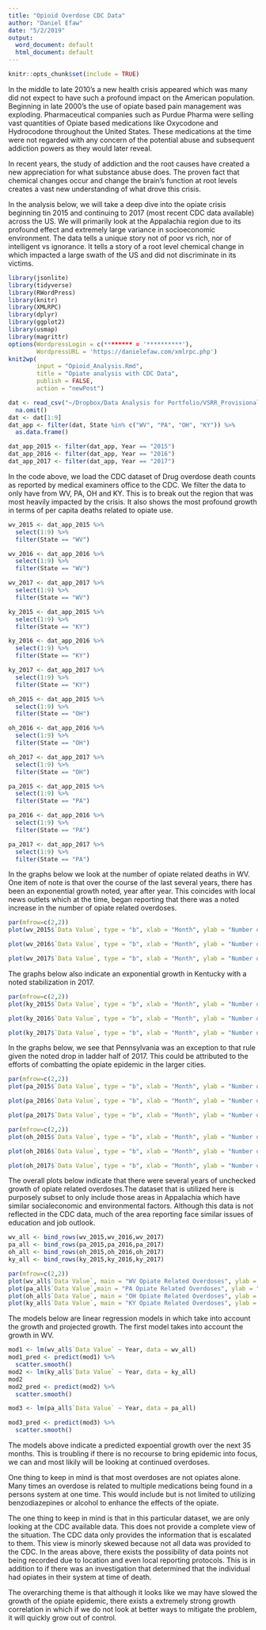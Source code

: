 ```yaml
---
title: "Opioid Overdose CDC Data"
author: "Daniel Efaw"
date: "5/2/2019"
output:
  word_document: default
  html_document: default
---
```


```r
knitr::opts_chunk$set(include = TRUE)
```

In the middle to late 2010’s a new health crisis appeared which was many did not expect to have such a profound impact on the American population. Beginning in late 2000’s the use of opiate based pain management was exploding. Pharmaceutical companies such as Purdue Pharma were selling vast quantities of Opiate based medications like Oxycodone and Hydrocodone throughout the United States. These medications at the time were not regarded with any concern of the potential abuse and subsequent addiction powers as they would later reveal.

In recent years, the study of addiction and the root causes have created a new appreciation for what substance abuse does. The proven fact that chemical changes occur and change the brain’s function at root levels creates a vast new understanding of what drove this crisis. 

In the analysis below, we will take a deep dive into the opiate crisis beginning tin 2015 and continuing to 2017 (most recent CDC data available) across the US. We will primarily look at the Appalachia region due to its profound effect and extremely large variance in socioeconomic environment. The data tells a unique story not of poor vs rich, nor of intelligent vs ignorance. It tells a story of a root level chemical change in which impacted a large swath of the US and did not discriminate in its victims.  
```r
library(jsonlite)
library(tidyverse)
library(RWordPress)
library(knitr)
library(XMLRPC)
library(dplyr)
library(ggplot2)
library(usmap)
library(magrittr)
options(WordpressLogin = c(******** = '**********'),
        WordpressURL = 'https://danielefaw.com/xmlrpc.php')
knit2wp(
        input = "Opioid_Analysis.Rmd", 
        title = "Opiate analysis with CDC Data", 
        publish = FALSE,
        action = "newPost")
```

```r
dat <- read_csv("~/Dropbox/Data Analysis for Portfolio/VSRR_Provisional_Drug_Overdose_Death_Counts.csv") %>%
  na.omit()
dat <- dat[1:9]
dat_app <- filter(dat, State %in% c("WV", "PA", "OH", "KY")) %>%
  as.data.frame() 

dat_app_2015 <- filter(dat_app, Year == "2015")
dat_app_2016 <- filter(dat_app, Year == "2016")
dat_app_2017 <- filter(dat_app, Year == "2017")
```
In the code above, we load the CDC dataset of Drug overdose death counts as reported by medical examiners office to the CDC. We filter the data to only have from WV, PA, OH and KY. This is to break out the region that was most heavily impacted by the crisis. It also shows the most profound growth in terms of per capita deaths related to opiate use.
```r
wv_2015 <- dat_app_2015 %>% 
  select(1:9) %>%
  filter(State == "WV")

wv_2016 <- dat_app_2016 %>% 
  select(1:9) %>%
  filter(State == "WV")

wv_2017 <- dat_app_2017 %>% 
  select(1:9) %>%
  filter(State == "WV")

ky_2015 <- dat_app_2015 %>% 
  select(1:9) %>%
  filter(State == "KY")

ky_2016 <- dat_app_2016 %>% 
  select(1:9) %>%
  filter(State == "KY")

ky_2017 <- dat_app_2017 %>% 
  select(1:9) %>%
  filter(State == "KY")

oh_2015 <- dat_app_2015 %>% 
  select(1:9) %>%
  filter(State == "OH")

oh_2016 <- dat_app_2016 %>% 
  select(1:9) %>%
  filter(State == "OH")

oh_2017 <- dat_app_2017 %>% 
  select(1:9) %>%
  filter(State == "OH")

pa_2015 <- dat_app_2015 %>% 
  select(1:9) %>%
  filter(State == "PA")

pa_2016 <- dat_app_2016 %>% 
  select(1:9) %>%
  filter(State == "PA")

pa_2017 <- dat_app_2017 %>% 
  select(1:9) %>%
  filter(State == "PA")
```
In the graphs below we look at the number of opiate related deaths in WV. One item of note is that over the course of the last several years, there has been an exponential growth noted, year after year. This coincides with local news outlets which at the time, began reporting that there was a noted increase in the number of opiate related overdoses. 

```r

par(mfrow=c(2,2))
plot(wv_2015$`Data Value`, type = "b", xlab = "Month", ylab = "Number of deaths", main = "Number of Opioid Deaths in WV in 2015")

plot(wv_2016$`Data Value`, type = "b", xlab = "Month", ylab = "Number of deaths", main = "Number of Opioid Deaths in WV in 2016")

plot(wv_2017$`Data Value`, type = "b", xlab = "Month", ylab = "Number of deaths", main = "Number of Opioid Deaths in WV in 2017")
```
The graphs below also indicate an exponential growth in Kentucky with a noted stabilization in 2017.  
```r
par(mfrow=c(2,2))
plot(ky_2015$`Data Value`, type = "b", xlab = "Month", ylab = "Number of deaths", main = "Number of Opioid Deaths in KY in 2015")

plot(ky_2016$`Data Value`, type = "b", xlab = "Month", ylab = "Number of deaths", main = "Number of Opioid Deaths in KY in 2016")

plot(ky_2017$`Data Value`, type = "b", xlab = "Month", ylab = "Number of deaths", main = "Number of Opioid Deaths in KY in 2017")
```
In the graphs below, we see that Pennsylvania was an exception to that rule given the noted drop in ladder half of 2017. This could be attributed to the efforts of combatting the opiate epidemic in the larger cities. 
```r
par(mfrow=c(2,2))
plot(pa_2015$`Data Value`, type = "b", xlab = "Month", ylab = "Number of deaths", main = "Number of Opioid Deaths in PA in 2015")

plot(pa_2016$`Data Value`, type = "b", xlab = "Month", ylab = "Number of deaths", main = "Number of Opioid Deaths in PA in 2016")

plot(pa_2017$`Data Value`, type = "b", xlab = "Month", ylab = "Number of deaths", main = "Number of Opioid Deaths in PA in 2017")

```
```r
par(mfrow=c(2,2))
plot(oh_2015$`Data Value`, type = "b", xlab = "Month", ylab = "Number of deaths", main = "Number of Opioid Deaths in OH in 2015")

plot(oh_2016$`Data Value`, type = "b", xlab = "Month", ylab = "Number of deaths", main = "Number of Opioid Deaths in OH in 2016")

plot(oh_2017$`Data Value`, type = "b", xlab = "Month", ylab = "Number of deaths", main = "Number of Opioid Deaths in OH in 2017")
```
The overall plots below indicate that there were several years of unchecked growth of opiate related overdoses.The dataset that is utilized here is purposely subset to only include those areas in Appalachia which have similar socialeconomic and environmental factors. Although this data is not reflected in the CDC data, much of the area reporting face similar issues of education and job outlook.   
```r
wv_all <- bind_rows(wv_2015,wv_2016,wv_2017)
pa_all <- bind_rows(pa_2015,pa_2016,pa_2017)
oh_all <- bind_rows(oh_2015,oh_2016,oh_2017)
ky_all <- bind_rows(ky_2015,ky_2016,ky_2017)


````
```r
par(mfrow=c(2,2))
plot(wv_all$`Data Value`, main = "WV Opiate Related Overdoses", ylab = "Number of overdoses", xlab = "Months from Jan 2015")
plot(pa_all$`Data Value`,main = "PA Opiate Related Overdoses", ylab = "Number of overdoses", xlab = "Months from Jan 2015")
plot(oh_all$`Data Value`, main = "OH Opiate Related Overdoses", ylab = "Number of overdoses", xlab = "Months from Jan 2015")
plot(ky_all$`Data Value`, main = "KY Opiate Related Overdoses", ylab = "Number of overdoses", xlab = "Months from Jan 2015")
```
The models below are linear regression models in which take into account the growth and projected growth. The first model takes into account the growth in WV.

```r
mod1 <- lm(wv_all$`Data Value` ~ Year, data = wv_all) 
mod1_pred <- predict(mod1) %>%
  scatter.smooth()
mod2 <- lm(ky_all$`Data Value` ~ Year, data = ky_all) 
mod2
mod2_pred <- predict(mod2) %>%
  scatter.smooth()
```

```r
mod3 <- lm(pa_all$`Data Value` ~ Year, data = pa_all)

mod3_pred <- predict(mod3) %>%
  scatter.smooth()
```






The models above indicate a predicted expoential growth over the next 35 months. This is troubling if there is no recourse to bring epidemic into focus, we can and most likily will be looking at continued overdoses.

One thing to keep in mind is that most overdoses are not opiates alone. Many times an overdose is related to multiple medications being found in a persons system at one time. This would include but is not limited to utilizing benzodiazepines or alcohol to enhance the effects of the opiate.


The one thing to keep in mind is that in this particular dataset, we are only looking at the CDC available data. This does not provide a complete view of the situation. The CDC data only provides the information that is escalated to them. This view is minorly skewed because not all data was provided to the CDC. In the areas above, there exists the possibility of data points not being recorded due to location and even local reporting protocols. This is in addition to if there was an investigation that determined that the individual had opiates in their system at time of death. 

The overarching theme is that although it looks like we may have slowed the growth of the opiate epidemic, there exists a extremely strong growth correlation in which if we do not look at better ways to mitigate the problem, it will quickly grow out of control.




